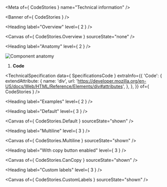 
<Meta of={ CodeStories } name="Technical information" />

<Banner of={ CodeStories } />

<Heading label="Overview" level={ 2 } />

<Canvas of={ CodeStories.Overview } sourceState="none" />

<Heading label="Anatomy" level={ 2 } />

![Component anatomy](components/code/anatomy-tech.png "Component anatomy")

1. **Code**

<TechnicalSpecification
  data={ SpecificationsCode }
  extraInfo={{
    'Code': {
      extendAttribute: {
        name: 'div',
        url: 'https://developer.mozilla.org/en-US/docs/Web/HTML/Reference/Elements/div#attributes',
      },
    },
  }}
  of={ CodeStories } />

<Heading label="Examples" level={ 2 } />

<Heading label="Default" level={ 3 } />

<Canvas of={ CodeStories.Default } sourceState="shown" />

<Heading label="Multiline" level={ 3 } />

<Canvas of={ CodeStories.Multiline } sourceState="shown" />

<Heading label="With copy button enabled" level={ 3 } />

<Canvas of={ CodeStories.CanCopy } sourceState="shown" />

<Heading label="Custom labels" level={ 3 } />

<Canvas of={ CodeStories.CustomLabels } sourceState="shown" />

